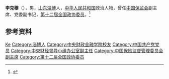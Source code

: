 '''李克穆'''（{{bd|1952年|7月|}}），男，[[山东|山东]][[淄博|淄博]]人，[[中华人民共和国|中华人民共和国]]政治人物，曾任[[中国保监会|中国保监会]]副主席、党委副书记，[[第十二届全国政协委员|第十二届全国政协委员]]。<ref>{{Cite web|title=李克穆|url=http://www.sinoins.com/zt/2014-03/03/content_100229.htm|accessdate=2021-02-03|work=中保网|archive-date=2021-02-08|archive-url=https://web.archive.org/web/20210208063521/http://www.sinoins.com/zt/2014-03/03/content_100229.htm|dead-url=no}}</ref>

== 参考资料 ==
{{reflist}}

{{Authority control}}
{{DEFAULTSORT:Li李}}
[[Category:李姓|Ke]]
[[Category:淄博人|Category:淄博人]]
[[Category:中央财政金融学院校友|Category:中央财政金融学院校友]]
[[Category:中国共产党党员|Category:中国共产党党员]]
[[Category:中央财经领导小组办公室副主任|Category:中央财经领导小组办公室副主任]]
[[Category:中国保险监督管理委员会副主席|Category:中国保险监督管理委员会副主席]]
[[Category:第十二届全国政协委员|Category:第十二届全国政协委员]]

{{中国人物小作品}}